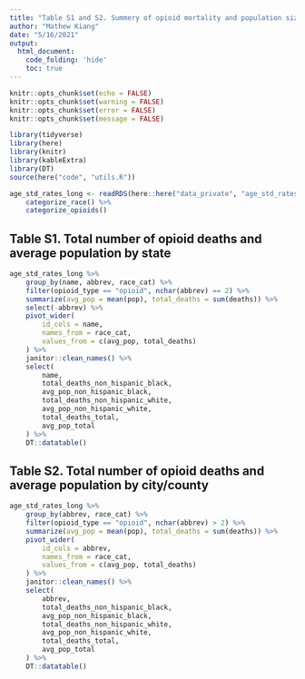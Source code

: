 ```yaml
---
title: "Table S1 and S2. Summery of opioid mortality and population size by area"
author: "Mathew Kiang"
date: "5/16/2021"
output: 
  html_document: 
    code_folding: 'hide'
    toc: true
---
```


```r
knitr::opts_chunk$set(echo = FALSE)
knitr::opts_chunk$set(warning = FALSE)
knitr::opts_chunk$set(error = FALSE)
knitr::opts_chunk$set(message = FALSE)
```

```r
library(tidyverse)
library(here)
library(knitr)
library(kableExtra)
library(DT)
source(here("code", "utils.R"))
```

```r
age_std_rates_long <- readRDS(here::here("data_private", "age_std_rates_long.RDS")) %>% 
    categorize_race() %>% 
    categorize_opioids()
```

## Table S1. Total number of opioid deaths and average population by state

```r
age_std_rates_long %>%
    group_by(name, abbrev, race_cat) %>%
    filter(opioid_type == "opioid", nchar(abbrev) == 2) %>%
    summarize(avg_pop = mean(pop), total_deaths = sum(deaths)) %>%
    select(-abbrev) %>%
    pivot_wider(
        id_cols = name,
        names_from = race_cat,
        values_from = c(avg_pop, total_deaths)
    ) %>%
    janitor::clean_names() %>%
    select(
        name,
        total_deaths_non_hispanic_black,
        avg_pop_non_hispanic_black,
        total_deaths_non_hispanic_white,
        avg_pop_non_hispanic_white,
        total_deaths_total,
        avg_pop_total
    ) %>% 
    DT::datatable()
```


## Table S2. Total number of opioid deaths and average population by city/county

```r
age_std_rates_long %>%
    group_by(abbrev, race_cat) %>%
    filter(opioid_type == "opioid", nchar(abbrev) > 2) %>%
    summarize(avg_pop = mean(pop), total_deaths = sum(deaths)) %>%
    pivot_wider(
        id_cols = abbrev,
        names_from = race_cat,
        values_from = c(avg_pop, total_deaths)
    ) %>%
    janitor::clean_names() %>%
    select(
        abbrev,
        total_deaths_non_hispanic_black,
        avg_pop_non_hispanic_black,
        total_deaths_non_hispanic_white,
        avg_pop_non_hispanic_white,
        total_deaths_total,
        avg_pop_total
    ) %>% 
    DT::datatable()
```
